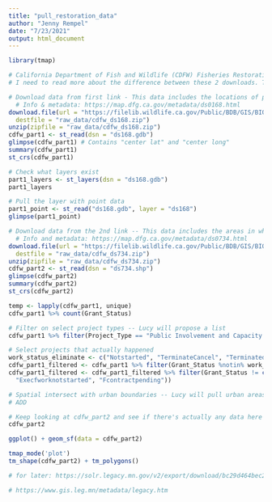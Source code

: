 ```yaml
---
title: "pull_restoration_data"
author: "Jenny Rempel"
date: "7/23/2021"
output: html_document
---
```


```r
library(tmap)
```


```r
# California Department of Fish and Wildlife (CDFW) Fisheries Restoration Grant Program (FRGP) 
# I need to read more about the difference between these 2 downloads. The first is a gdb and the second contains shp files.

# Download data from first link - This data includes the locations of projects. More research is needed to understand the differences between the two layers within this gdb.
  # Info & metadata: https://map.dfg.ca.gov/metadata/ds0168.html
download.file(url = "https://filelib.wildlife.ca.gov/Public/BDB/GIS/BIOS/Public_Datasets/100_199/ds168.zip", 
  destfile = "raw_data/cdfw_ds168.zip")
unzip(zipfile = "raw_data/cdfw_ds168.zip")
cdfw_part1 <- st_read(dsn = "ds168.gdb") 
glimpse(cdfw_part1) # Contains "center lat" and "center long"
summary(cdfw_part1) 
st_crs(cdfw_part1)

# Check what layers exist
part1_layers <- st_layers(dsn = "ds168.gdb")
part1_layers

# Pull the layer with point data
part1_point <- st_read("ds168.gdb", layer = "ds168")
glimpse(part1_point) 

# Download data from the 2nd link -- This data includes the areas in which the CDFW FRGP funds grants, but not the locations of projects.
  # Info and metadata: https://map.dfg.ca.gov/metadata/ds0734.html
download.file(url = "https://filelib.wildlife.ca.gov/Public/BDB/GIS/BIOS/Public_Datasets/700_799/ds734.zip", 
  destfile = "raw_data/cdfw_ds734.zip")
unzip(zipfile = "raw_data/cdfw_ds734.zip")
cdfw_part2 <- st_read(dsn = "ds734.shp")
glimpse(cdfw_part2)
summary(cdfw_part2)
st_crs(cdfw_part2)
```


```r
temp <- lapply(cdfw_part1, unique)
cdfw_part1 %>% count(Grant_Status)

# Filter on select project types -- Lucy will propose a list
cdfw_part1 %>% filter(Project_Type == "Public Involvement and Capacity Building") %>% View()

# Select projects that actually happened
work_status_eliminate <- c("Notstarted", "TerminateCancel", "Terminated/Cancelled", "NA")
cdfw_part1_filtered <- cdfw_part1 %>% filter(Grant_Status %notin% work_status_eliminate) # THIS MAY NOT BE WORKING
cdfw_part1_filtered <- cdfw_part1_filtered %>% filter(Grant_Status != c("Cancelnofundsspent",
  "Execfworknotstarted", "Fcontractpending"))

# Spatial intersect with urban boundaries -- Lucy will pull urban areas file for CA 
# ADD
```

```r
# Keep looking at cdfw_part2 and see if there's actually any data here
cdfw_part2
```


```r
ggplot() + geom_sf(data = cdfw_part2)

tmap_mode('plot')
tm_shape(cdfw_part2) + tm_polygons()
```


```r
# for later: https://solr.legacy.mn.gov/v2/export/download/bc29d464bec222dba9523a7ccfc0abfc

# https://www.gis.leg.mn/metadata/legacy.htm
```
